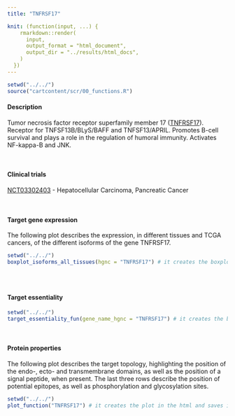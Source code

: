 ```yaml
---
title: "TNFRSF17"

knit: (function(input, ...) {
    rmarkdown::render(
      input,
      output_format = "html_document",
      output_dir = "../results/html_docs",
    )
  })
---
```

<style>
  .scrollingplot{
      overflow-x:scroll;
      white-space: nowrap;
  }

  .scrollingplot img{
     max-width: 40cm;
  }

</style>

```r
setwd("../../")
source("cartcontent/scr/00_functions.R")
```


<h4>Description</h4>
Tumor necrosis factor receptor superfamily member 17 ([TNFRSF17](https://www.uniprot.org/uniprot/Q02223)). Receptor for TNFSF13B/BLyS/BAFF and TNFSF13/APRIL. Promotes B-cell survival and plays a role in the regulation of humoral immunity. Activates NF-kappa-B and JNK.

<br> 

<h4>Clinical trials</h4>
[NCT03302403](https://clinicaltrials.gov/ct2/show/NCT03302403) - Hepatocellular Carcinoma, Pancreatic Cancer

<br>

<h4>Target gene expression</h4>
The following plot describes the expression, in different tissues and TCGA cancers, of the different isoforms of the gene TNFRSF17.
<div class="scrollingplot">
```r
setwd("../../")
boxplot_isoforms_all_tissues(hgnc = "TNFRSF17") # it creates the boxplot in the html and saves it as .pdf in the plot/isoform_expression folder

```
</div>

<br>

<h4>Target essentiality</h4>
```r
setwd("../../")
target_essentiality_fun(gene_name_hgnc = "TNFRSF17") # it creates the boxplot in the html and saves it as .pdf in the plot/target_essentiality folder
```

<br>

<h4>Protein properties</h4>
The following plot describes the target topology, highlighting the position of the endo-, ecto- and transmembrane domains, as well as the position of a signal peptide, when present. 
The last three rows describe the position of potential epitopes, as well as phosphorylation and glycosylation sites. 
```r
setwd("../../")
plot_function("TNFRSF17") # it creates the plot in the html and saves it as .pdf in the plot/protein_properties folder
```